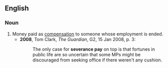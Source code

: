 ==English==
===Noun===
{{en-noun|-|sg=[[severance]] [[pay]]}}

# Money paid as [[compensation]] to someone whose employment is ended.
#*'''2008''', Tom Clark, ''The Guardian'', G2, 15 Jan 2008, p. 3:
#*:The only case for '''severance pay''' on top is that fortunes in public life are so uncertain that some MPs might be discouraged from seeking office if there weren't any cushion.